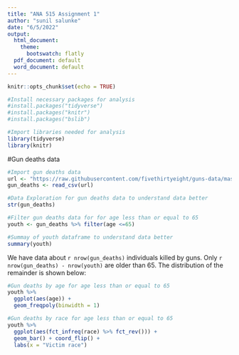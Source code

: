 ```yaml
---
title: "ANA 515 Assignment 1"
author: "sunil salunke"
date: "6/5/2022"
output:
  html_document:
    theme:
      bootswatch: flatly
  pdf_document: default
  word_document: default
---
```


```r
knitr::opts_chunk$set(echo = TRUE)
```


```r
#Install necessary packages for analysis
#install.packages("tidyverse")
#install.packages("knitr")
#install.packages("bslib")
```


```r
#Import libraries needed for analysis
library(tidyverse)
library(knitr)
```

#Gun deaths data

```r
#Import gun deaths data
url <- "https://raw.githubusercontent.com/fivethirtyeight/guns-data/master/full_data.csv"
gun_deaths <- read_csv(url)
```


```r
#Data Exploration for gun deaths data to understand data better
str(gun_deaths)
```


```r
#Filter gun deaths data for for age less than or equal to 65
youth <- gun_deaths %>% filter(age <=65)
```


```r
#Summay of youth dataframe to understand data better
summary(youth)
```

We have data about `r nrow(gun_deaths)` individuals killed by guns. Only `r nrow(gun_deaths) - nrow(youth)` are older than 65. The distribution of the remainder is shown below: 


```r
#Gun deaths by age for age less than or equal to 65
youth %>% 
  ggplot(aes(age)) +
  geom_freqpoly(binwidth = 1)
```


```r
#Gun deaths by race for age less than or equal to 65
youth %>% 
  ggplot(aes(fct_infreq(race) %>% fct_rev())) +
  geom_bar() + coord_flip() +
  labs(x = "Victim race")
```

